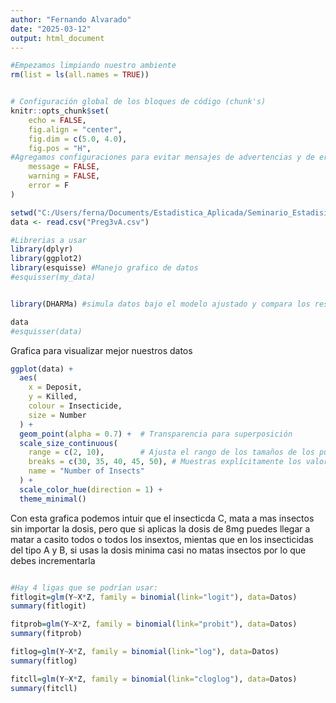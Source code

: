 ```yaml
---
author: "Fernando Alvarado"
date: "2025-03-12"
output: html_document
---
```



```r
#Empezamos limpiando nuestro ambiente
rm(list = ls(all.names = TRUE))


# Configuración global de los bloques de código (chunk's)
knitr::opts_chunk$set(
	echo = FALSE,
	fig.align = "center",
	fig.dim = c(5.0, 4.0),
	fig.pos = "H",
#Agregamos configuraciones para evitar mensajes de advertencias y de errores en el archivo
	message = FALSE,
	warning = FALSE,
	error = F
)

setwd("C:/Users/ferna/Documents/Estadistica_Aplicada/Seminario_Estadisitica/Proyecto_1/Ejercicio_3/Data")
data <- read.csv("Preg3vA.csv")

#Librerias a usar
library(dplyr)
library(ggplot2)
library(esquisse) #Manejo grafico de datos
#esquisser(my_data)


library(DHARMa) #simula datos bajo el modelo ajustado y compara los residuales simulados con los residuales observado

```


```r
data
#esquisser(data)

```
Grafica para visualizar mejor nuestros datos 



```r
ggplot(data) +
  aes(
    x = Deposit,
    y = Killed,
    colour = Insecticide,
    size = Number
  ) +
  geom_point(alpha = 0.7) +  # Transparencia para superposición
  scale_size_continuous(
    range = c(2, 10),        # Ajusta el rango de los tamaños de los puntos
    breaks = c(30, 35, 40, 45, 50), # Muestras explícitamente los valores
    name = "Number of Insects"
  ) +
  scale_color_hue(direction = 1) +
  theme_minimal()


```
Con esta grafica podemos intuir que el insecticda C, mata a mas insectos sin importar la dosis, pero que si aplicas la dosis de 8mg puedes llegar a matar a casito todos o todos los insextos, mientas que en los insecticidas del tipo A y B, si usas la dosis minima casi no matas insectos por lo que debes incrementarla 

```r

```



```r
#Hay 4 ligas que se podrían usar:
fitlogit=glm(Y~X*Z, family = binomial(link="logit"), data=Datos)
summary(fitlogit)

fitprob=glm(Y~X*Z, family = binomial(link="probit"), data=Datos)
summary(fitprob)

fitlog=glm(Y~X*Z, family = binomial(link="log"), data=Datos)
summary(fitlog)

fitcll=glm(Y~X*Z, family = binomial(link="cloglog"), data=Datos)
summary(fitcll)


```


```r

```


```r

```


```r

```


```r

```



```r

```



```r

```


